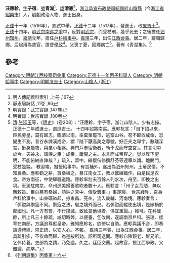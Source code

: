 '''汪應軫'''，[[表字|字]]'''子宿'''、[[號|號]]'''青湖'''<ref>明人傳記資料索引 ,上冊 ,167</ref>、[[諡|諡]]'''清憲'''<ref>靜志居詩話 ,11卷 ,86</ref>，[[浙江承宣布政使司|浙江承宣布政使司]][[紹興府|紹興府]][[山陰縣|山陰縣]]（今[[浙江省|浙江省]][[紹興市|紹興市]]）人，[[明朝|明朝]]政治人物、進士出身。

[[正德_(明朝)|正德]]十一年（1516年），鄉試中舉。[[正德_(明朝)|正德]]十二年（1517年），登進士，改[[庶吉士|庶吉士]]<ref>明實錄：武宗實錄 ,147卷</ref>。[[正德_(明朝)|正德]]十四年，[[明武宗南巡之爭|明武宗南巡之爭]]中，反對[[明武宗|明武宗]]，而受杖刑，幾乎死去；之後擔任[[泗州|泗州]][[知州|知州]]。[[嘉靖|嘉靖]]元年，擔任[[戶科|戶科]][[給事中|給事中]]。[[嘉靖|嘉靖]]三年，出任[[江西|江西]][[僉事|僉事]]。居二年，辭職歸鄉。后起用為故官，提督[[學政|學政]]<ref>明實錄：世宗實錄 ,180卷</ref>。父喪丁憂，回鄉病亡<ref>[[清|清]]·[[张廷玉|张廷玉]]等，《[[明史|明史]]》（卷208）：“汪應軫，字子宿，浙江山陰人。少有志操。正德十二年成進士，選庶吉士。
十四年詔將南巡。應軫抗言：「自下詔以來，臣民旁皇，莫有固志。臨清以南，率棄業罷市，逃竄山谷。苟不即收成命，恐變生不測。昔谷永諫漢成帝，謂『陛下厭高美之尊號，好匹夫之卑字。數離深宮，挺身晨夜，與羣小相逐。典門戶奉宿衞者，執干戈而守空宮』。其言切中於今。夫谷永，諧諛之臣；成帝，庸闇之主。永言而成帝容之。豈以陛下聖明，不能俯納直諫哉？」疏入，留中。繼復偕修撰舒芬等連章以請。跪闕門，受杖幾斃。
教習竣，擬授給事中。有旨補外，遂出為泗州知州。土瘠民惰，不知農桑。應軫勸之耕，買桑植之。募江南女工，教以蠶繅織作。由是民足衣食。帝方南征，中使驛騷道路。應軫率壯夫百餘人列水次，舟至，即挽之出境。車駕駐南京，命州進美婦善歌吹者數十人。應軫言：「州子女荒陋，無以應敕旨。臣向募有桑婦，請納之宮中，傳受蠶事。」事遂寢。
世宗踐阼，召為戶科給事中。山東礦盜起，掠東昌、兗州，流入畿輔、河南境。應軫奏言：「弭盜與禦寇不同。禦寇之法，驅之境外而已。若弭盜而縱使出境，是嫁禍於鄰國也。凡一方有警，不行撲滅，致延蔓他境者，俱宜重論。」報可。在科歲餘，所上凡三十餘疏，咸切時弊。以便養，乞改南，遂調南京戶科。張璁、桂萼在南部，方議追尊獻皇帝。雅知應軫名，欲倚以自助。應軫與議不合，即奏請遵禮經、崇正統，以安人心。不報。
嘉靖三年春，出為江西僉事。居二年，具疏引疾，不俟命而歸，為巡按所劾。詔所司逮問。應軫自陳親老，鮮兄弟，乞休侍養。吏部為之請，乃免逮。久之，廷臣交薦。起故官，視江西學政。父艱歸，病卒。”</ref>。著有《青湖集》。<ref>《[[列朝詩集|列朝詩集]]》[[s:列朝詩集/丙16|丙集第十六]]</ref>

==參考==
{{reflist}}
{{正德十二年丁丑科殿試金榜}}
{{DEFAULTSORT:Wang汪}}
[[Category:明朝江西按察司僉事|Category:明朝江西按察司僉事]]
[[Category:正德十一年丙子科舉人|Category:正德十一年丙子科舉人]]
[[Category:明朝給事中|Category:明朝給事中]]
[[Category:明朝庶吉士|Category:明朝庶吉士]]
[[Category:山陰人_(浙江)|Category:山陰人 (浙江)]]